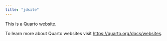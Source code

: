 ```yaml
---
title: "jdsite"
---
```


This is a Quarto website.

To learn more about Quarto websites visit <https://quarto.org/docs/websites>.
